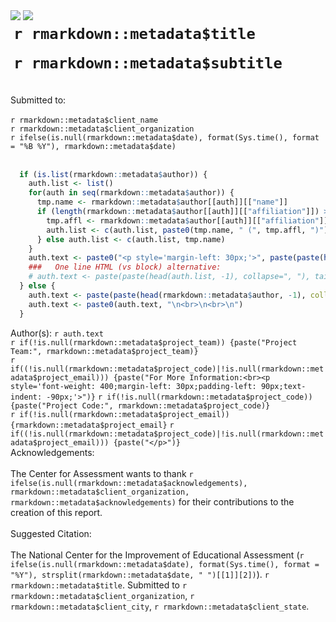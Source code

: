  <img class = "logo_abstract" src = "../assets/images/nciea-logo-long.svg">
  <img class = "color_rect_abstract" src = "../assets/images/red-rectangle.svg">
  <br>
  <h1 class = "title" style="margin-top: 1%; margin-left: 1%; margin-right: -12%;" >`r rmarkdown::metadata$title` </h1>
  <h1 class = "subtitle" style="margin-top: 1%; margin-left: 1%; margin-right: -12%;"> `r rmarkdown::metadata$subtitle` </h1>
  <br>
  Submitted to:
  <br>
  <br>
  `r rmarkdown::metadata$client_name`
  <br>
  `r rmarkdown::metadata$client_organization`
  <br>
  `r ifelse(is.null(rmarkdown::metadata$date), format(Sys.time(), format = "%B %Y"), rmarkdown::metadata$date)`
  <br>
  <br>
```r
  if (is.list(rmarkdown::metadata$author)) {
    auth.list <- list()
    for(auth in seq(rmarkdown::metadata$author)) {
      tmp.name <- rmarkdown::metadata$author[[auth]][["name"]]
      if (length(rmarkdown::metadata$author[[auth]][["affiliation"]]) > 1L) {
        tmp.affl <- rmarkdown::metadata$author[[auth]][["affiliation"]]
        auth.list <- c(auth.list, paste0(tmp.name, " (", tmp.affl, ")"))
      } else auth.list <- c(auth.list, tmp.name)
    }
    auth.text <- paste0("<p style='margin-left: 30px;'>", paste(paste(head(auth.list, -1), collapse=",<br>"), tail(auth.list, 1), sep=" and<br>"), "</p>")
    ###   One line HTML (vs block) alternative:
    # auth.text <- paste(paste(head(auth.list, -1), collapse=", "), tail(auth.list, 1), sep=" and ")
  } else {
    auth.text <- paste(paste(head(rmarkdown::metadata$author, -1), collapse=", "), tail(rmarkdown::metadata$author, 1), sep=" and ")
    auth.text <- paste0(auth.text, "\n<br>\n<br>\n")
  }
```  
  Author(s): `r auth.text`
  <br>
  `r if(!is.null(rmarkdown::metadata$project_team)) {paste("Project Team:", rmarkdown::metadata$project_team)}`
  <br>
  `r if((!is.null(rmarkdown::metadata$project_code)|!is.null(rmarkdown::metadata$project_email))) {paste("For More Information:<br><p style='font-weight: 400;margin-left: 30px;padding-left: 90px;text-indent: -90px;'>")}`
  `r if(!is.null(rmarkdown::metadata$project_code)) {paste("Project Code:", rmarkdown::metadata$project_code)}`
  <br>
  `r if(!is.null(rmarkdown::metadata$project_email)) {rmarkdown::metadata$project_email}`
  `r if((!is.null(rmarkdown::metadata$project_code)|!is.null(rmarkdown::metadata$project_email))) {paste("</p>")}`
  <br>
  Acknowledgements:
  <br>
  <br>
  The Center for Assessment wants to thank `r ifelse(is.null(rmarkdown::metadata$acknowledgements), rmarkdown::metadata$client_organization, rmarkdown::metadata$acknowledgements) ` for their contributions to the creation of this report.
  <br>
  <br>
  Suggested Citation:
  <br>
  <br>
  The National Center for the Improvement of Educational Assessment (`r ifelse(is.null(rmarkdown::metadata$date), format(Sys.time(), format = "%Y"), strsplit(rmarkdown::metadata$date, " ")[[1]][2])`). `r rmarkdown::metadata$title`. Submitted to `r rmarkdown::metadata$client_organization`, `r rmarkdown::metadata$client_city`, `r rmarkdown::metadata$client_state`.
